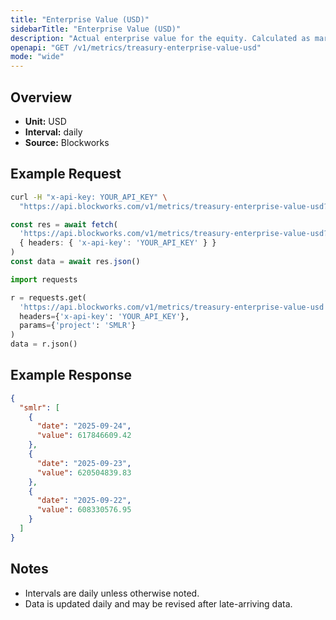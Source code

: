 ```yaml
---
title: "Enterprise Value (USD)"
sidebarTitle: "Enterprise Value (USD)"
description: "Actual enterprise value for the equity. Calculated as market cap - liabilities + assets"
openapi: "GET /v1/metrics/treasury-enterprise-value-usd"
mode: "wide"
---
```


## Overview

- **Unit:** USD
- **Interval:** daily
- **Source:** Blockworks

## Example Request

<CodeGroup>

```bash cURL
curl -H "x-api-key: YOUR_API_KEY" \
  "https://api.blockworks.com/v1/metrics/treasury-enterprise-value-usd?project=SMLR"
```

```typescript TypeScript
const res = await fetch(
  'https://api.blockworks.com/v1/metrics/treasury-enterprise-value-usd?project=SMLR',
  { headers: { 'x-api-key': 'YOUR_API_KEY' } }
)
const data = await res.json()
```

```python Python
import requests

r = requests.get(
  'https://api.blockworks.com/v1/metrics/treasury-enterprise-value-usd',
  headers={'x-api-key': 'YOUR_API_KEY'},
  params={'project': 'SMLR'}
)
data = r.json()
```

</CodeGroup>

## Example Response

```json
{
  "smlr": [
    {
      "date": "2025-09-24",
      "value": 617846609.42
    },
    {
      "date": "2025-09-23",
      "value": 620504839.83
    },
    {
      "date": "2025-09-22",
      "value": 608330576.95
    }
  ]
}
```

## Notes
- Intervals are daily unless otherwise noted.
- Data is updated daily and may be revised after late-arriving data.